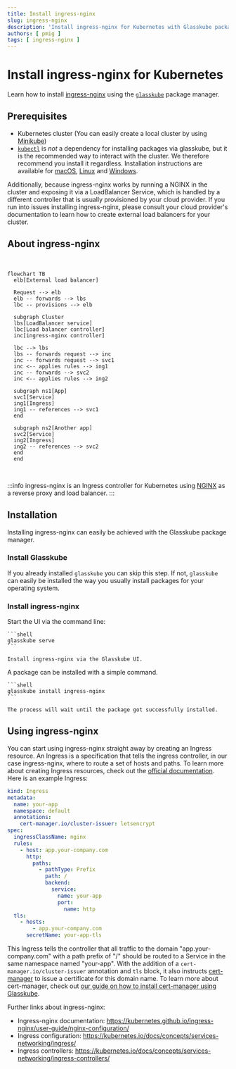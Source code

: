 ```yaml
---
title: Install ingress-nginx
slug: ingress-nginx
description: 'Install ingress-nginx for Kubernetes with Glasskube package manager including a GUI, CLI and automatic package updates'
authors: [ pmig ]
tags: [ ingress-nginx ]
---
```



# Install ingress-nginx for Kubernetes

Learn how to install [ingress-nginx](https://kubernetes.github.io/ingress-nginx/) using the [`glasskube`](https://github.com/glasskube/glasskube) package manager.

## Prerequisites

- Kubernetes cluster (You can easily create a local cluster by using [Minikube](https://minikube.sigs.k8s.io/docs/start/))
- [`kubectl`](https://kubernetes.io/docs/tasks/tools/) is *not* a dependency for installing packages via glasskube,
but it is the recommended way to interact with the cluster. We therefore recommend you install it regardless.
Installation instructions are available for
[macOS](https://kubernetes.io/docs/tasks/tools/install-kubectl-macos/),
[Linux](https://kubernetes.io/docs/tasks/tools/install-kubectl-linux/)
and [Windows](https://kubernetes.io/docs/tasks/tools/install-kubectl-windows/).

Additionally, because ingress-nginx works by running a NGINX in the cluster and exposing it via a LoadBalancer Service, which is handled by a different controller that is usually provisioned by your cloud provider.
If you run into issues installing ingress-nginx, please consult your cloud provider's documentation to learn how to create external load balancers for your cluster.

## About ingress-nginx

<br/>

```mermaid
flowchart TB
  elb[External load balancer]

  Request --> elb
  elb -- forwards --> lbs
  lbc -- provisions --> elb

  subgraph Cluster
  lbs[LoadBalancer service]
  lbc[Load balancer controller]
  inc[ingress-nginx controller]

  lbc --> lbs
  lbs -- forwards request --> inc
  inc -- forwards request --> svc1
  inc <-- applies rules --> ing1
  inc -- forwards --> svc2
  inc <-- applies rules --> ing2

  subgraph ns1[App]
  svc1[Service]
  ing1[Ingress]
  ing1 -- references --> svc1
  end

  subgraph ns2[Another app]
  svc2[Service]
  ing2[Ingress]
  ing2 -- references --> svc2
  end
  end
```

<br/>

:::info
ingress-nginx is an Ingress controller for Kubernetes using [NGINX](https://nginx.org/) as a reverse proxy and load balancer.
:::

## Installation

Installing ingress-nginx can easily be achieved with the Glasskube package manager.

### Install Glasskube

If you already installed `glasskube` you can skip this step.
If not, `glasskube` can easily be installed the way you usually install packages for your operating system.

<Install />

### Install ingress-nginx

<Tabs groupId="interface">
  <TabItem value="gui" label="GUI 🖥️">
    Start the UI via the command line:

    ```shell
    glasskube serve
    ```

    Install ingress-nginx via the Glasskube UI.
  </TabItem>
  <TabItem value="cli" label="CLI 🧑‍💻">
    A package can be installed with a simple command.

    ```shell
    glasskube install ingress-nginx
    ```

    The process will wait until the package got successfully installed.
  </TabItem>
</Tabs>

## Using ingress-nginx

You can start using ingress-nginx straight away by creating an Ingress resource.
An Ingress is a specification that tells the ingress controller, in our case ingress-nginx, where to route a set of hosts and paths.
To learn more about creating Ingress resources, check out the [official documentation](https://kubernetes.io/docs/concepts/services-networking/ingress/).
Here is an example Ingress:

```yaml title="ingress.yaml"apiVersion: networking.k8s.io/v1
kind: Ingress
metadata:
  name: your-app
  namespace: default
  annotations:
    cert-manager.io/cluster-issuer: letsencrypt
spec:
  ingressClassName: nginx
  rules:
    - host: app.your-company.com
      http:
        paths:
          - pathType: Prefix
            path: /
            backend:
              service:
                name: your-app
                port:
                  name: http
  tls:
    - hosts:
        - app.your-company.com
      secretName: your-app-tls
```

This Ingress tells the controller that all traffic to the domain "app.your-company.com" with a path prefix of "/" should be routed to a Service in the same namespace named "your-app".
With the addition of a `cert-manager.io/cluster-issuer` annotation and `tls` block, it also instructs [cert-manager](https://cert-manager.io/) to issue a certificate for this domain name.
To learn more about cert-manager, check out [our guide on how to install cert-manager using Glasskube](./cert-manager).

Further links about ingress-nginx:

 - Ingress-nginx documentation: https://kubernetes.github.io/ingress-nginx/user-guide/nginx-configuration/
 - Ingress configuration: https://kubernetes.io/docs/concepts/services-networking/ingress/
 - Ingress controllers: https://kubernetes.io/docs/concepts/services-networking/ingress-controllers/
